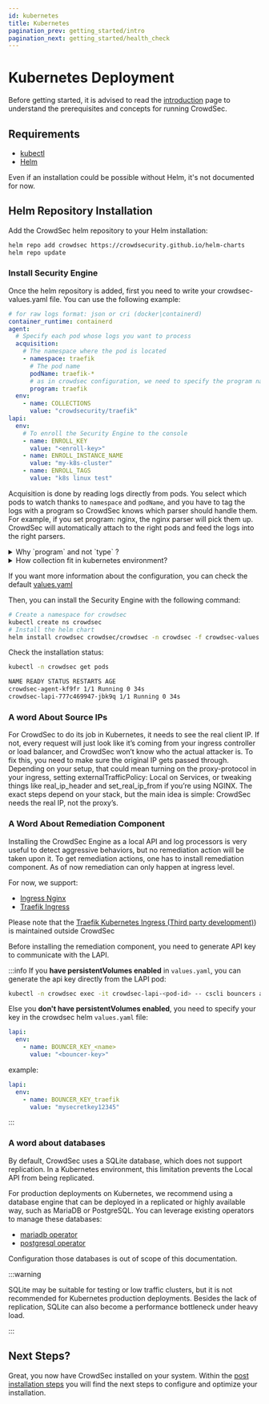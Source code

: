 ```yaml
---
id: kubernetes
title: Kubernetes
pagination_prev: getting_started/intro
pagination_next: getting_started/health_check
---
```




# Kubernetes Deployment

Before getting started, it is advised to read the
[introduction](/unversioned/getting_started/introduction.mdx) page to understand
the prerequisites and concepts for running CrowdSec.

## Requirements

- [kubectl](https://kubernetes.io/docs/tasks/tools/#kubectl)
- [Helm](https://helm.sh/docs/intro/install/)

Even if an installation could be possible without Helm, it's not documented for now.

## Helm Repository Installation

Add the CrowdSec helm repository to your Helm installation:

```bash
helm repo add crowdsec https://crowdsecurity.github.io/helm-charts
helm repo update
```

### Install Security Engine

Once the helm repository is added, first you need to write your crowdsec-values.yaml file. You can use the following example:

```yaml
# for raw logs format: json or cri (docker|containerd)
container_runtime: containerd
agent:
  # Specify each pod whose logs you want to process
  acquisition:
    # The namespace where the pod is located
    - namespace: traefik
      # The pod name
      podName: traefik-*
      # as in crowdsec configuration, we need to specify the program name to find a matching parser
      program: traefik
  env:
    - name: COLLECTIONS
      value: "crowdsecurity/traefik"
lapi:
  env:
    # To enroll the Security Engine to the console
    - name: ENROLL_KEY
      value: "<enroll-key>"
    - name: ENROLL_INSTANCE_NAME
      value: "my-k8s-cluster"
    - name: ENROLL_TAGS
      value: "k8s linux test"
```

Acquisition is done by reading logs directly from pods. You select which pods to
watch thanks to `namespace` and `podName`, and you have to tag the logs with a
program so CrowdSec knows which parser should handle them. For example, if you
set program: nginx, the nginx parser will pick them up. CrowdSec will
automatically attach to the right pods and feed the logs into the right parsers.

<details>
    <summary>Why `program` and not `type` ?</summary>

In standard standalone setups documentation states that the labels should be
name `type` with the type being the parsed log program (eg nginx, traefik). A
transformation from `type` to `program` is done by the first stage parser
`crowdsecurity/syslog-logs` which is not relevant in a Kubernetes context.
</details>

<details>
    <summary>How collection fit in kubernetes environment?</summary>

Collections are "recipes" for understanding logs; they don’t find pods on their
own. You choose which pods to read, and you tag those logs with a program (like
nginx or traefik). When the tag matches what a collection expects, its rules
run; if it doesn’t, they stay idle. One log stream can match several collections
if the tags fit.
</details>

If you want more information about the configuration, you can check the default
[values.yaml](https://artifacthub.io/packages/helm/crowdsec/crowdsec#values)

Then, you can install the Security Engine with the following command:

```bash
# Create a namespace for crowdsec
kubectl create ns crowdsec
# Install the helm chart
helm install crowdsec crowdsec/crowdsec -n crowdsec -f crowdsec-values.yaml
```

Check the installation status:
```bash
kubectl -n crowdsec get pods
```

```bash title="Command Output"
NAME READY STATUS RESTARTS AGE
crowdsec-agent-kf9fr 1/1 Running 0 34s
crowdsec-lapi-777c469947-jbk9q 1/1 Running 0 34s
```

### A word About Source IPs

For CrowdSec to do its job in Kubernetes, it needs to see the real client IP. If
not, every request will just look like it’s coming from your ingress controller
or load balancer, and CrowdSec won’t know who the actual attacker is. To fix
this, you need to make sure the original IP gets passed through. Depending on
your setup, that could mean turning on the proxy-protocol in your ingress,
setting externalTrafficPolicy: Local on Services, or tweaking things like
real_ip_header and set_real_ip_from if you’re using NGINX. The exact steps
depend on your stack, but the main idea is simple: CrowdSec needs the real IP,
not the proxy’s.

### A Word About Remediation Component

Installing the CrowdSec Engine as a local API and log processors is very useful
to detect aggressive behaviors, but no remediation action will be taken upon it.
To get remediation actions, one has to install remediation component. As of now
remediation can only happen at ingress level.

For now, we support:

* [Ingress Nginx](/bouncers/ingress-nginx.mdx)
* [Traefik Ingress](/bouncers/traefik.mdx)

Please note that the [Traefik Kubernetes Ingress (Third party
development)](https://plugins.traefik.io/plugins/6335346ca4caa9ddeffda116/crowdsec-bouncer-traefik-plugin))
is maintained outside CrowdSec

Before installing the remediation component, you need to generate API key to communicate with the LAPI.

:::info
If you **have persistentVolumes enabled** in `values.yaml`, you can generate the api key directly from the LAPI pod:

```bash
kubectl -n crowdsec exec -it crowdsec-lapi-<pod-id> -- cscli bouncers add my-bouncer-name
```

Else you **don't have persistentVolumes enabled**, you need to specify your key
in the crowdsec helm `values.yaml` file:

```yaml
lapi:
  env:
    - name: BOUNCER_KEY_<name>
      value: "<bouncer-key>"
```
example:
```yaml
lapi:
  env:
    - name: BOUNCER_KEY_traefik
      value: "mysecretkey12345"
```
:::

### A word about databases

By default, CrowdSec uses a SQLite database, which does not support replication.
In a Kubernetes environment, this limitation prevents the Local API from being
replicated.

For production deployments on Kubernetes, we recommend using a database engine
that can be deployed in a replicated or highly available way, such as MariaDB or
PostgreSQL. You can leverage existing operators to manage these databases:
* [mariadb operator](https://mariadb.com/resources/blog/get-started-with-mariadb-in-kubernetes-and-mariadb-operator/)
* [postgresql operator](https://github.com/cloudnative-pg/cloudnative-pg)

Configuration those databases is out of scope of this documentation.
<!-- We want to create blogpost where we do it -->

:::warning

SQLite may be suitable for testing or low traffic clusters, but it is not
recommended for Kubernetes production deployments. Besides the lack of
replication, SQLite can also become a performance bottleneck under heavy load.

:::

## Next Steps?

Great, you now have CrowdSec installed on your system. Within the [post
installation steps](/getting_started/next_steps.mdx) you will find the next
steps to configure and optimize your installation.
